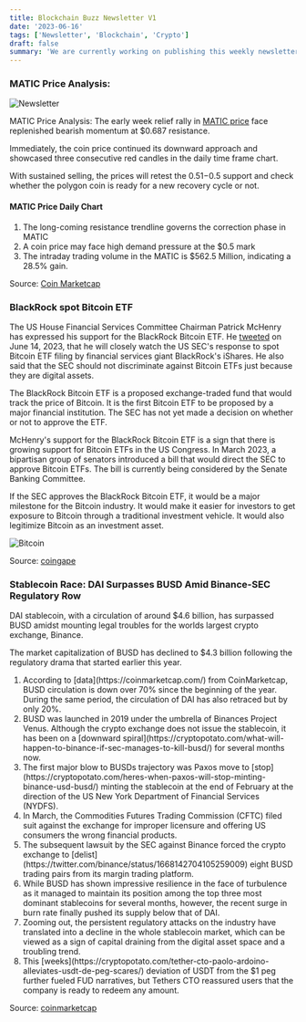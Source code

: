 ```yaml
---
title: Blockchain Buzz Newsletter V1
date: '2023-06-16'
tags: ['Newsletter', 'Blockchain', 'Crypto']
draft: false
summary: 'We are currently working on publishing this weekly newsletter that highlights the buzz in the blockchain and crypto space'
---
```


### MATIC Price Analysis:

![Newsletter](/static/images/canada/matic-price.png)

MATIC Price Analysis: The early week relief rally in [MATIC price](https://coingape.com/price/polygon/) face replenished bearish momentum at $0.687 resistance.

Immediately, the coin price continued its downward approach and showcased three consecutive red candles in the daily time frame chart.

With sustained selling, the prices will retest the $0.51-$0.5 support and check whether the polygon coin is ready for a new recovery cycle or not.

#### MATIC Price Daily Chart

<ol>
  <li>The long-coming resistance trendline governs the correction phase in MATIC</li>
  <li>A coin price may face high demand pressure at the $0.5 mark </li>

  <li>The intraday trading volume in the MATIC is $562.5 Million, indicating a 28.5% gain. </li>
</ol>

Source: [Coin Marketcap](https://coinmarketcap.com/headlines/news/matic-price-analysis-matic-price-faces-risk-of-losing-0-5-support-sell-or-hold/)

### BlackRock spot Bitcoin ETF

The US House Financial Services Committee Chairman Patrick McHenry has expressed his support for the BlackRock Bitcoin ETF. He [tweeted](https://twitter.com/PatrickMcHenry/status/1669489512840306688) on June 14, 2023, that he will closely watch the US SEC's response to spot Bitcoin ETF filing by financial services giant BlackRock's iShares. He also said that the SEC should not discriminate against Bitcoin ETFs just because they are digital assets.

The BlackRock Bitcoin ETF is a proposed exchange-traded fund that would track the price of Bitcoin. It is the first Bitcoin ETF to be proposed by a major financial institution. The SEC has not yet made a decision on whether or not to approve the ETF.

McHenry's support for the BlackRock Bitcoin ETF is a sign that there is growing support for Bitcoin ETFs in the US Congress. In March 2023, a bipartisan group of senators introduced a bill that would direct the SEC to approve Bitcoin ETFs. The bill is currently being considered by the Senate Banking Committee.

If the SEC approves the BlackRock Bitcoin ETF, it would be a major milestone for the Bitcoin industry. It would make it easier for investors to get exposure to Bitcoin through a traditional investment vehicle. It would also legitimize Bitcoin as an investment asset.

![Bitcoin](/static/images/canada/blackrock.png)

Source: [coingape](https://coingape.com/us-house-chair-supports-blackrock-bitcoin-etf-schedules-sec-oversight-hearings/)

### Stablecoin Race: DAI Surpasses BUSD Amid Binance-SEC Regulatory Row

DAI stablecoin, with a circulation of around $4.6 billion, has surpassed BUSD amidst mounting legal troubles for the worlds largest crypto exchange, Binance.

The market capitalization of BUSD has declined to $4.3 billion following the regulatory drama that started earlier this year.

<ol>
  <li>
    According to [data](https://coinmarketcap.com/) from CoinMarketcap, BUSD circulation is down
    over 70% since the beginning of the year. During the same period, the circulation of DAI has
    also retraced but by only 20%.
  </li>
  <li>
    BUSD was launched in 2019 under the umbrella of Binances Project Venus. Although the crypto
    exchange does not issue the stablecoin, it has been on a [downward
    spiral](https://cryptopotato.com/what-will-happen-to-binance-if-sec-manages-to-kill-busd/) for
    several months now.
  </li>
  <li>
    The first major blow to BUSDs trajectory was Paxos move to
    [stop](https://cryptopotato.com/heres-when-paxos-will-stop-minting-binance-usd-busd/) minting
    the stablecoin at the end of February at the direction of the US New York Department of
    Financial Services (NYDFS).
  </li>
  <li>
    In March, the Commodities Futures Trading Commission (CFTC) filed suit against the exchange for
    improper licensure and offering US consumers the wrong financial products.
  </li>
  <li>
    The subsequent lawsuit by the SEC against Binance forced the crypto exchange to
    [delist](https://twitter.com/binance/status/1668142704105259009) eight BUSD trading pairs from
    its margin trading platform.
  </li>
  <li>
    While BUSD has shown impressive resilience in the face of turbulence as it managed to maintain
    its position among the top three most dominant stablecoins for several months, however, the
    recent surge in burn rate finally pushed its supply below that of DAI.
  </li>
  <li>
    Zooming out, the persistent regulatory attacks on the industry have translated into a decline in
    the whole stablecoin market, which can be viewed as a sign of capital draining from the digital
    asset space and a troubling trend.
  </li>
  <li>
    This [weeks](https://cryptopotato.com/tether-cto-paolo-ardoino-alleviates-usdt-de-peg-scares/)
    deviation of USDT from the $1 peg further fueled FUD narratives, but Tethers CTO reassured users
    that the company is ready to redeem any amount.
  </li>
</ol>

Source: [coinmarketcap](https://coinmarketcap.com/community/articles/648c97641ddaa9059fc269be/)
